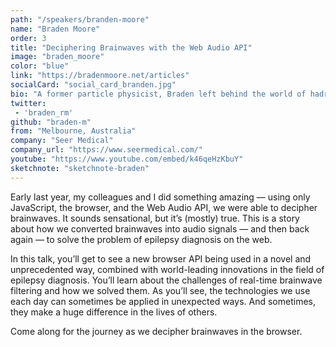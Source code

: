 ```yaml
---
path: "/speakers/branden-moore"
name: "Braden Moore"
order: 3
title: "Deciphering Brainwaves with the Web Audio API"
image: "braden_moore"
color: "blue"
link: "https://bradenmoore.net/articles"
socialCard: "social_card_branden.jpg"
bio: "A former particle physicist, Braden left behind the world of hadron colliders and dark matter to become a web developer. After picking up JavaScript, he's never looked back. In his spare time, Braden is an avid writer and an aspiring fencer, and hopes to one day compete in the Olympics."
twitter:
 - 'braden_rm'
github: "braden-m"
from: "Melbourne, Australia"
company: "Seer Medical"
company_url: "https://www.seermedical.com/"
youtube: "https://www.youtube.com/embed/k46qeHzKbuY"
sketchnote: "sketchnote-braden"
---
```


Early last year, my colleagues and I did something amazing — using only JavaScript, the browser, and the Web Audio API,
we were able to decipher brainwaves. It sounds sensational, but it’s (mostly) true. This is a story about how we converted
brainwaves into audio signals — and then back again — to solve the problem of epilepsy diagnosis on the web.

In this talk, you’ll get to see a new browser API being used in a novel and unprecedented way, combined with world-leading
innovations in the field of epilepsy diagnosis. You’ll learn about the challenges of real-time brainwave filtering and how
we solved them. As you’ll see, the technologies we use each day can sometimes be applied in unexpected ways. And sometimes,
they make a huge difference in the lives of others.

Come along for the journey as we decipher brainwaves in the browser.